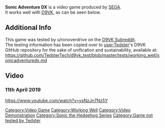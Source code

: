 <strong>Sonic Adventure DX</strong> is a video game produced by [[SEGA]].
<br />
It works well with [[D9VK]], as can be seen below.

==Additional Info==
This game was tested by u/ronoverdrive on the [[D9VK Subreddit]].
<br />
The testing information has been copied over to [[user:Tedster]]'s D9VK GitHub repository for the sake of unification and sustainability, available at:
<br />
https://github.com/TedsterTech/d9vk_test/blob/master/tests/working_well/sonicadventuredx.md

==Video==
===11th April 2019===
<youtube>https://www.youtube.com/watch?v=ysNzJn7Nz5Y</youtube>

[[Category:Video Game]]
[[Category:Working Well]]
[[Category:Video Demonstration]]
[[Category:Sonic the Hedgehog Series]]
[[Category:Game not tested by Tedster]]
